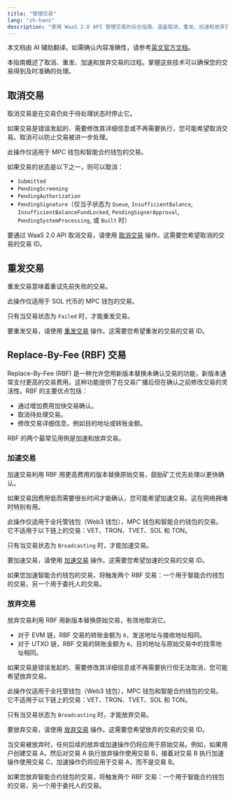 ```yaml
---
title: "管理交易"
lang: "zh-hans"
description: "使用 WaaS 2.0 API 管理交易的综合指南，涵盖取消，重发，加速和放弃交易。"
---
```

<Note>本文档由 AI 辅助翻译。如需确认内容准确性，请参考[英文官方文档](https://www.cobo.com/developers/v2/guides/overview/introduction)。</Note>

本指南概述了取消、重发、加速和放弃交易的过程。掌握这些技术可以确保您的交易得到及时准确的处理。

## 取消交易

取消交易是在交易仍处于待处理状态时停止它。

如果交易是错误发起的、需要修改其详细信息或不再需要执行，您可能希望取消交易。取消可以防止交易被进一步处理。

<Note>此操作仅适用于 MPC 钱包和智能合约钱包的交易。</Note>

如果交易的状态是以下之一，则可以取消：
- `Submitted`
- `PendingScreening`
- `PendingAuthorization`
- `PendingSignature`（仅当子状态为 `Queue`, `InsufficientBalance`, `InsufficientBalanceFundLocked`, `PendingSignerApproval`, `PendingSystemProcessing`, 或 `Built` 时）
    
要通过 WaaS 2.0 API 取消交易，请使用 [取消交易](/v2/api-references/transactions/cancel-transaction) 操作。这需要您希望取消的交易的交易 ID。

## 重发交易

重发交易意味着重试先前失败的交易。

<Note>此操作仅适用于 SOL 代币的 MPC 钱包的交易。</Note>

只有当交易状态为 `Failed` 时，才能重发交易。

要重发交易，请使用 [重发交易](/v2/api-references/transactions/resend-transaction) 操作。这需要您希望重发的交易的交易 ID。

## Replace-By-Fee (RBF) 交易

Replace-By-Fee (RBF) 是一种允许您用新版本替换未确认交易的功能，新版本通常支付更高的交易费用。这种功能提供了在交易广播后但在确认之前修改交易的灵活性。RBF 的主要优点包括：

- 通过增加费用加快交易确认。
- 取消待处理交易。
- 修改交易详细信息，例如目的地址或转账金额。

RBF 的两个最常见用例是加速和放弃交易。

### 加速交易

加速交易利用 RBF 用更高费用的版本替换原始交易，鼓励矿工优先处理以更快确认。

如果交易因费用低而需要很长时间才能确认，您可能希望加速交易。这在网络拥堵时特别有用。

<Note>此操作仅适用于全托管钱包（Web3 钱包），MPC 钱包和智能合约钱包的交易。它不适用于以下链上的交易：VET、TRON、TVET、SOL 和 TON。</Note>

只有当交易状态为 `Broadcasting` 时，才能加速交易。

要加速交易，请使用 [加速交易](/v2/api-references/transactions/speed-up-transaction) 操作。这需要您希望加速的交易的交易 ID。

<Info>如果您加速智能合约钱包的交易，将触发两个 RBF 交易：一个用于智能合约钱包的交易，另一个用于委托人的交易。</Info>

### 放弃交易

放弃交易利用 RBF 用新版本替换原始交易，有效地取消它。
- 对于 EVM 链，RBF 交易的转账金额为 `0`，发送地址与接收地址相同。
- 对于 UTXO 链，RBF 交易的转账金额为 `0`，目的地址与原始交易中的找零地址相同。

如果交易是错误发起的、需要修改其详细信息或不再需要执行但无法取消，您可能希望放弃交易。

<Note>此操作仅适用于全托管钱包（Web3 钱包），MPC 钱包和智能合约钱包的交易。它不适用于以下链上的交易：VET、TRON、TVET、SOL 和 TON。</Note>

只有当交易状态为 `Broadcasting` 时，才能放弃交易。

要放弃交易，请使用 [放弃交易](/v2/api-references/transactions/drop-transaction) 操作。这需要您希望放弃的交易的交易 ID。

当交易被放弃时，任何后续的放弃或加速操作仍将应用于原始交易。例如，如果用户创建交易 A，然后对交易 A 执行放弃操作使用交易 B，接着对交易 B 执行加速操作使用交易 C，加速操作仍将应用于交易 A，而不是交易 B。

<Info>如果您放弃智能合约钱包的交易，将触发两个 RBF 交易：一个用于智能合约钱包的交易，另一个用于委托人的交易。</Info>
